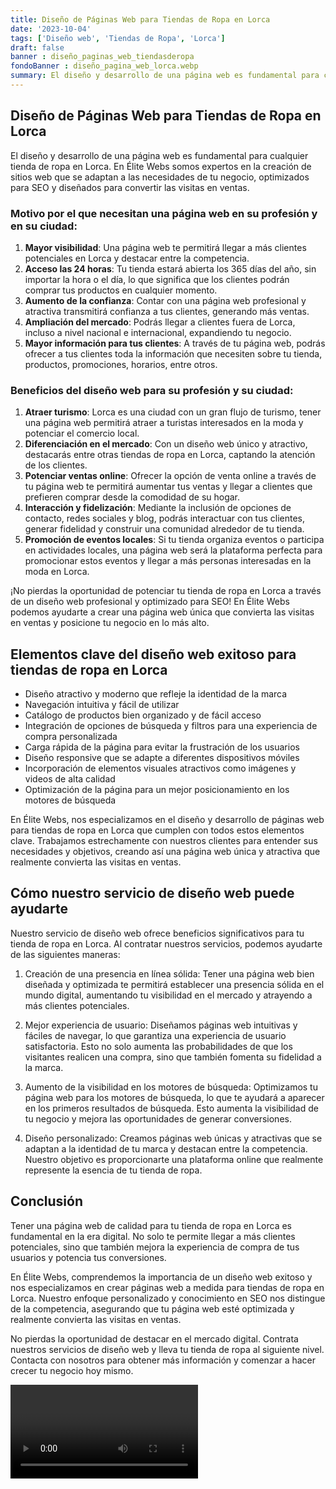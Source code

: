 ```yaml
---
title: Diseño de Páginas Web para Tiendas de Ropa en Lorca
date: '2023-10-04'
tags: ['Diseño web', 'Tiendas de Ropa', 'Lorca']
draft: false
banner : diseño_paginas_web_tiendasderopa
fondoBanner : diseño_pagina_web_lorca.webp
summary: El diseño y desarrollo de una página web es fundamental para cualquier tienda de ropa en Lorca. En Élite Webs somos expertos en la creación de sitios web que se adaptan a las necesidades de tu negocio, optimizados para SEO y diseñados para convertir las visitas en ventas.
---
```


## Diseño de Páginas Web para Tiendas de Ropa en Lorca

El diseño y desarrollo de una página web es fundamental para cualquier tienda de ropa en Lorca. En Élite Webs somos expertos en la creación de sitios web que se adaptan a las necesidades de tu negocio, optimizados para SEO y diseñados para convertir las visitas en ventas.

### Motivo por el que necesitan una página web en su profesión y en su ciudad:

1. **Mayor visibilidad**: Una página web te permitirá llegar a más clientes potenciales en Lorca y destacar entre la competencia.
2. **Acceso las 24 horas**: Tu tienda estará abierta los 365 días del año, sin importar la hora o el día, lo que significa que los clientes podrán comprar tus productos en cualquier momento.
3. **Aumento de la confianza**: Contar con una página web profesional y atractiva transmitirá confianza a tus clientes, generando más ventas.
4. **Ampliación del mercado**: Podrás llegar a clientes fuera de Lorca, incluso a nivel nacional e internacional, expandiendo tu negocio.
5. **Mayor información para tus clientes**: A través de tu página web, podrás ofrecer a tus clientes toda la información que necesiten sobre tu tienda, productos, promociones, horarios, entre otros.

### Beneficios del diseño web para su profesión y su ciudad:

1. **Atraer turismo**: Lorca es una ciudad con un gran flujo de turismo, tener una página web permitirá atraer a turistas interesados en la moda y potenciar el comercio local.
2. **Diferenciación en el mercado**: Con un diseño web único y atractivo, destacarás entre otras tiendas de ropa en Lorca, captando la atención de los clientes.
3. **Potenciar ventas online**: Ofrecer la opción de venta online a través de tu página web te permitirá aumentar tus ventas y llegar a clientes que prefieren comprar desde la comodidad de su hogar.
4. **Interacción y fidelización**: Mediante la inclusión de opciones de contacto, redes sociales y blog, podrás interactuar con tus clientes, generar fidelidad y construir una comunidad alrededor de tu tienda.
5. **Promoción de eventos locales**: Si tu tienda organiza eventos o participa en actividades locales, una página web será la plataforma perfecta para promocionar estos eventos y llegar a más personas interesadas en la moda en Lorca.

¡No pierdas la oportunidad de potenciar tu tienda de ropa en Lorca a través de un diseño web profesional y optimizado para SEO! En Élite Webs podemos ayudarte a crear una página web única que convierta las visitas en ventas y posicione tu negocio en lo más alto.

<GifSeo />

<Cta />

## Elementos clave del diseño web exitoso para tiendas de ropa en Lorca

- Diseño atractivo y moderno que refleje la identidad de la marca
- Navegación intuitiva y fácil de utilizar
- Catálogo de productos bien organizado y de fácil acceso
- Integración de opciones de búsqueda y filtros para una experiencia de compra personalizada
- Carga rápida de la página para evitar la frustración de los usuarios
- Diseño responsive que se adapte a diferentes dispositivos móviles
- Incorporación de elementos visuales atractivos como imágenes y videos de alta calidad
- Optimización de la página para un mejor posicionamiento en los motores de búsqueda

En Élite Webs, nos especializamos en el diseño y desarrollo de páginas web para tiendas de ropa en Lorca que cumplen con todos estos elementos clave. Trabajamos estrechamente con nuestros clientes para entender sus necesidades y objetivos, creando así una página web única y atractiva que realmente convierta las visitas en ventas.

## Cómo nuestro servicio de diseño web puede ayudarte

Nuestro servicio de diseño web ofrece beneficios significativos para tu tienda de ropa en Lorca. Al contratar nuestros servicios, podemos ayudarte de las siguientes maneras:

1. Creación de una presencia en línea sólida: Tener una página web bien diseñada y optimizada te permitirá establecer una presencia sólida en el mundo digital, aumentando tu visibilidad en el mercado y atrayendo a más clientes potenciales.

2. Mejor experiencia de usuario: Diseñamos páginas web intuitivas y fáciles de navegar, lo que garantiza una experiencia de usuario satisfactoria. Esto no solo aumenta las probabilidades de que los visitantes realicen una compra, sino que también fomenta su fidelidad a la marca.

3. Aumento de la visibilidad en los motores de búsqueda: Optimizamos tu página web para los motores de búsqueda, lo que te ayudará a aparecer en los primeros resultados de búsqueda. Esto aumenta la visibilidad de tu negocio y mejora las oportunidades de generar conversiones.

4. Diseño personalizado: Creamos páginas web únicas y atractivas que se adaptan a la identidad de tu marca y destacan entre la competencia. Nuestro objetivo es proporcionarte una plataforma online que realmente represente la esencia de tu tienda de ropa.

## Conclusión

Tener una página web de calidad para tu tienda de ropa en Lorca es fundamental en la era digital. No solo te permite llegar a más clientes potenciales, sino que también mejora la experiencia de compra de tus usuarios y potencia tus conversiones.

En Élite Webs, comprendemos la importancia de un diseño web exitoso y nos especializamos en crear páginas web a medida para tiendas de ropa en Lorca. Nuestro enfoque personalizado y conocimiento en SEO nos distingue de la competencia, asegurando que tu página web esté optimizada y realmente convierta las visitas en ventas.

No pierdas la oportunidad de destacar en el mercado digital. Contrata nuestros servicios de diseño web y lleva tu tienda de ropa al siguiente nivel. Contacta con nosotros para obtener más información y comenzar a hacer crecer tu negocio hoy mismo.

<Video />

<CtaBot job='Tiendas de Ropa' city='Lorca'/>

<Gmaps query='Lorca+españa+maps' />